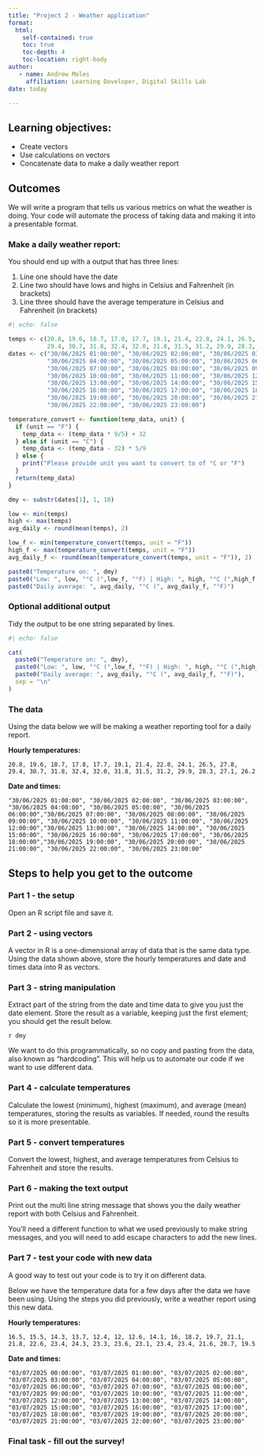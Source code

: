 ```yaml
---
title: "Project 2 - Weather application"
format: 
  html:
    self-contained: true
    toc: true
    toc-depth: 4
    toc-location: right-body
author:
   - name: Andrew Moles
     affiliation: Learning Developer, Digital Skills Lab
date: today    

---
```


## Learning objectives:
- Create vectors
- Use calculations on vectors
- Concatenate data to make a daily weather report

## Outcomes

We will write a program that tells us various metrics on what the weather is doing. Your code will automate the process of taking data and making it into a presentable format. 

### Make a daily weather report:

You should end up with a output that has three lines:

1) Line one should have the date
2) Line two should have lows and highs in Celsius and Fahrenheit (in brackets)
3) Line three should have the average temperature in Celsius and Fahrenheit (in brackets)

```r
#| echo: false

temps <- c(20.8, 19.6, 18.7, 17.8, 17.7, 19.1, 21.4, 22.8, 24.1, 26.5, 27.8, 
           29.4, 30.7, 31.8, 32.4, 32.0, 31.8, 31.5, 31.2, 29.9, 28.3, 27.1, 26.2)
dates <- c("30/06/2025 01:00:00", "30/06/2025 02:00:00", "30/06/2025 03:00:00", 
           "30/06/2025 04:00:00", "30/06/2025 05:00:00", "30/06/2025 06:00:00",
           "30/06/2025 07:00:00", "30/06/2025 08:00:00", "30/06/2025 09:00:00",
           "30/06/2025 10:00:00", "30/06/2025 11:00:00", "30/06/2025 12:00:00",
           "30/06/2025 13:00:00", "30/06/2025 14:00:00", "30/06/2025 15:00:00",
           "30/06/2025 16:00:00", "30/06/2025 17:00:00", "30/06/2025 18:00:00",
           "30/06/2025 19:00:00", "30/06/2025 20:00:00", "30/06/2025 21:00:00",
           "30/06/2025 22:00:00", "30/06/2025 23:00:00")

temperature_convert <- function(temp_data, unit) {
  if (unit == "F") {
    temp_data <- (temp_data * 9/5) + 32
  } else if (unit == "C") {
    temp_data <- (temp_data - 32) * 5/9
  } else {
    print("Please provide unit you want to convert to of °C or °F")
  }
  return(temp_data)
}

dmy <- substr(dates[1], 1, 10)

low <- min(temps)
high <- max(temps)
avg_daily <- round(mean(temps), 2)

low_f <- min(temperature_convert(temps, unit = "F"))
high_f <- max(temperature_convert(temps, unit = "F"))
avg_daily_f <- round(mean(temperature_convert(temps, unit = "F")), 2)

paste0("Temperature on: ", dmy)
paste0("Low: ", low, "°C (",low_f, "°F) | High: ", high, "°C (",high_f, "°F)")
paste0("Daily average: ", avg_daily, "°C (", avg_daily_f, "°F)")

```

### Optional additional output

Tidy the output to be one string separated by lines.

```r
#| echo: false

cat(
  paste0("Temperature on: ", dmy),
  paste0("Low: ", low, "°C (",low_f, "°F) | High: ", high, "°C (",high_f, "°F)"),
  paste0("Daily average: ", avg_daily, "°C (", avg_daily_f, "°F)"),
  sep = "\n"
)
```


### The data

Using the data below we will be making a weather reporting tool for a daily report.

**Hourly temperatures:**

`20.8, 19.6, 18.7, 17.8, 17.7, 19.1, 21.4, 22.8, 24.1, 26.5, 27.8, 29.4, 30.7, 31.8, 32.4, 32.0, 31.8, 31.5, 31.2, 29.9, 28.3, 27.1, 26.2`

**Date and times:**

`"30/06/2025 01:00:00", "30/06/2025 02:00:00", "30/06/2025 03:00:00", "30/06/2025 04:00:00", "30/06/2025 05:00:00", "30/06/2025 06:00:00","30/06/2025 07:00:00", "30/06/2025 08:00:00", "30/06/2025 09:00:00", "30/06/2025 10:00:00", "30/06/2025 11:00:00", "30/06/2025 12:00:00","30/06/2025 13:00:00", "30/06/2025 14:00:00", "30/06/2025 15:00:00", "30/06/2025 16:00:00", "30/06/2025 17:00:00", "30/06/2025 18:00:00","30/06/2025 19:00:00", "30/06/2025 20:00:00", "30/06/2025 21:00:00", "30/06/2025 22:00:00", "30/06/2025 23:00:00"`

## Steps to help you get to the outcome

### Part 1 - the setup
Open an R script file and save it.

### Part 2 - using vectors
A vector in R is a one-dimensional array of data that is the same data type. 
Using the data shown above, store the hourly temperatures and date and times data into R as vectors.

### Part 3 - string manipulation
Extract part of the string from the date and time data to give you just the date element. Store the result as a variable, keeping just the first element; you should get the result below. 

`r dmy`

We want to do this programmatically, so no copy and pasting from the data, also known as "hardcoding". This will help us to automate our code if we want to use different data. 

### Part 4 - calculate temperatures
Calculate the lowest (minimum), highest (maximum), and average (mean) temperatures, storing the results as variables. If needed, round the results so it is more presentable. 

### Part 5 - convert temperatures
Convert the lowest, highest, and average temperatures from Celsius to Fahrenheit and store the results.

### Part 6 - making the text output
Print out the multi line string message that shows you the daily weather report with both Celsius and Fahrenheit. 

You'll need a different function to what we used previously to make string messages, and you will need to add escape characters to add the new lines. 

### Part 7 - test your code with new data

A good way to test out your code is to try it on different data. 

Below we have the temperature data for a few days after the data we have been using. Using the steps you did previously, write a weather report using this new data. 

**Hourly temperatures:**

`16.5, 15.5, 14.3, 13.7, 12.4, 12, 12.6, 14.1, 16, 18.2, 19.7, 21.1, 21.8, 22.6, 23.4, 24.3, 23.3, 23.6, 23.1, 23.4, 23.4, 21.6, 20.7, 19.5`

**Date and times:**

`"03/07/2025 00:00:00", "03/07/2025 01:00:00", "03/07/2025 02:00:00", "03/07/2025 03:00:00", "03/07/2025 04:00:00", "03/07/2025 05:00:00", "03/07/2025 06:00:00", "03/07/2025 07:00:00", "03/07/2025 08:00:00", "03/07/2025 09:00:00", "03/07/2025 10:00:00", "03/07/2025 11:00:00", "03/07/2025 12:00:00", "03/07/2025 13:00:00", "03/07/2025 14:00:00", "03/07/2025 15:00:00", "03/07/2025 16:00:00", "03/07/2025 17:00:00", "03/07/2025 18:00:00", "03/07/2025 19:00:00", "03/07/2025 20:00:00", "03/07/2025 21:00:00", "03/07/2025 22:00:00", "03/07/2025 23:00:00"`

### Final task - fill out the survey!

 <!--
### Optional extra

Use functions to tidy up your code. Can you wrap up the code you have written into functions? 

```r
#| echo: false
#| eval: false
temperature_convert <- function(temp_data, unit) {
  if (unit == "F") {
    temp_data <- (temp_data * 9/5) + 32
  } else if (unit == "C") {
    temp_data <- (temp_data - 32) * 5/9
  } else {
    print("Please provide unit you want to convert to of C or F")
  }
  return(temp_data)
}

daily_report <- function(temperature, dates_times){
dmy <- substr(dates_times[1], 1, 10)
low <- min(temperature)
high <- max(temperature)
avg_daily <- round(mean(temperature), 2)

low_f <- min(temperature_convert(temperature, unit = "F"))
high_f <- max(temperature_convert(temperature, unit = "F"))
avg_daily_f <- round(mean(temperature_convert(temperature, unit = "F")), 2)

cat("Temperature on: ", dmy,
    " \nLow: ", low, "°C (",low_f, "°F) | High: ", high, "°C (",high_f, "°F) \nDaily average: ", 
    avg_daily, "°C (", avg_daily_f, "°F)",
    sep = "")

}

hourly_report <- function(temperature, dates_times){
  temps_f <- temperature_convert(temperature, "F")
  print(
    paste0("Hourly temperatures on: ", 
           substr(dates_times[1], 1, 10))
    )
  for (i in 1:length(temperature)) {
    hour <- substr(dates_times[i], 12, 13)
    print(
      paste0("Temperature at ", hour, ": ",  temperature[i], "°C (", temps_f[i], "°F)")
    )
  }
}
```


```r
#| echo: false
#| eval: false
daily_report(temps, dmy)
```

```r
#| echo: false
#| eval: false
hourly_report(temps, dates)
```

-->
